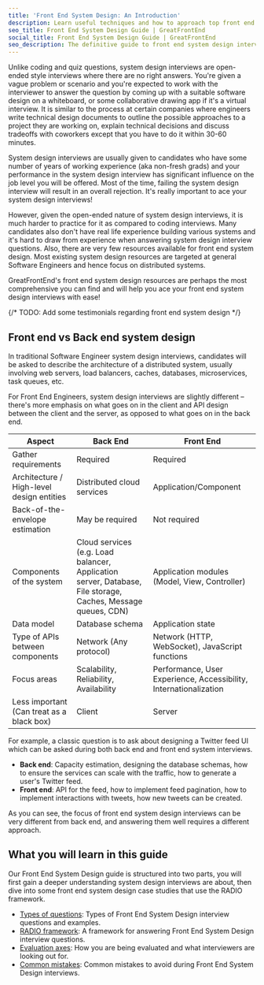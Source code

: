 ```yaml
---
title: 'Front End System Design: An Introduction'
description: Learn useful techniques and how to approach top front end system design questions. Written by ex-interviewers at FAANG.
seo_title: Front End System Design Guide | GreatFrontEnd
social_title: Front End System Design Guide | GreatFrontEnd
seo_description: The definitive guide to front end system design interviews. Learn useful techniques and how to approach the most common questions. Written by Ex-FAANG interviewers.
---
```


Unlike coding and quiz questions, system design interviews are open-ended style interviews where there are no right answers. You're given a vague problem or scenario and you're expected to work with the interviewer to answer the question by coming up with a suitable software design on a whiteboard, or some collaborative drawing app if it's a virtual interview. It is similar to the process at certain companies where engineers write technical design documents to outline the possible approaches to a project they are working on, explain technical decisions and discuss tradeoffs with coworkers except that you have to do it within 30-60 minutes.

System design interviews are usually given to candidates who have some number of years of working experience (aka non-fresh grads) and your performance in the system design interview has significant influence on the job level you will be offered. Most of the time, failing the system design interview will result in an overall rejection. It's really important to ace your system design interviews!

However, given the open-ended nature of system design interviews, it is much harder to practice for it as compared to coding interviews. Many candidates also don't have real life experience building various systems and it's hard to draw from experience when answering system design interview questions. Also, there are very few resources available for front end system design. Most existing system design resources are targeted at general Software Engineers and hence focus on distributed systems.

GreatFrontEnd's front end system design resources are perhaps the most comprehensive you can find and will help you ace your front end system design interviews with ease!

{/* TODO: Add some testimonials regarding front end system design */}

## Front end vs Back end system design

In traditional Software Engineer system design interviews, candidates will be asked to describe the architecture of a distributed system, usually involving web servers, load balancers, caches, databases, microservices, task queues, etc.

For Front End Engineers, system design interviews are slightly different – there's more emphasis on what goes on in the client and API design between the client and the server, as opposed to what goes on in the back end.

| Aspect | Back End | Front End |
| --- | --- | --- |
| Gather requirements | Required | Required |
| Architecture / High-level design entities | Distributed cloud services | Application/Component |
| Back-of-the-envelope estimation | May be required | Not required |
| Components of the system | Cloud services (e.g. Load balancer, Application server, Database, File storage, Caches, Message queues, CDN) | Application modules (Model, View, Controller) |
| Data model | Database schema | Application state |
| Type of APIs between components | Network (Any protocol) | Network (HTTP, WebSocket), JavaScript functions |
| Focus areas | Scalability, Reliability, Availability | Performance, User Experience, Accessibility, Internationalization |
| Less important (Can treat as a black box) | Client | Server |

For example, a classic question is to ask about designing a Twitter feed UI which can be asked during both back end and front end system interviews.

- **Back end**: Capacity estimation, designing the database schemas, how to ensure the services can scale with the traffic, how to generate a user's Twitter feed.
- **Front end**: API for the feed, how to implement feed pagination, how to implement interactions with tweets, how new tweets can be created.

As you can see, the focus of front end system design interviews can be very different from back end, and answering them well requires a different approach.

## What you will learn in this guide

Our Front End System Design guide is structured into two parts, you will first gain a deeper understanding system design interviews are about, then dive into some front end system design case studies that use the RADIO framework.

- [Types of questions](/system-design/types-of-questions): Types of Front End System Design interview questions and examples.
- [RADIO framework](/system-design/framework): A framework for answering Front End System Design interview questions.
- [Evaluation axes](/system-design/evaluation-axes): How you are being evaluated and what interviewers are looking out for.
- [Common mistakes](/system-design/common-mistakes): Common mistakes to avoid during Front End System Design interviews.
